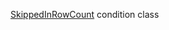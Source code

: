 [SkippedInRowCount](/docs-new/toloka-kit/reference/toloka.client.conditions.SkippedInRowCount) condition class
